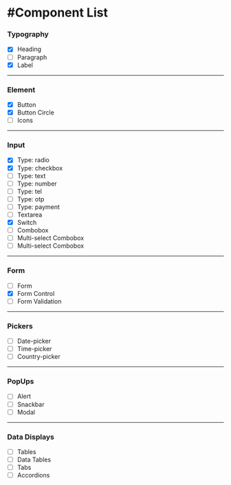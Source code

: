 # #Component List

<h3 className="my-4 text-indigo-400">Typography</h3>

- [x] Heading
- [ ] Paragraph
- [x] Label

---

<h3 className="my-4 text-indigo-400">Element</h3>

- [x] Button
- [x] Button Circle
- [ ] Icons

---

<h3 className="my-4 text-indigo-400">Input</h3>

- [x] Type: radio
- [x] Type: checkbox
- [ ] Type: text
- [ ] Type: number
- [ ] Type: tel
- [ ] Type: otp
- [ ] Type: payment
- [ ] Textarea
- [x] Switch
- [ ] Combobox
- [ ] Multi-select Combobox
- [ ] Multi-select Combobox

---

<h3 className="my-4 text-indigo-400">Form</h3>

- [ ] Form
- [x] Form Control
- [ ] Form Validation

---

<h3 className="my-4 text-indigo-400">Pickers</h3>

- [ ] Date-picker
- [ ] Time-picker
- [ ] Country-picker

---

<h3 className="my-4 text-indigo-400">PopUps</h3>

- [ ] Alert
- [ ] Snackbar
- [ ] Modal

---

<h3 className="my-4 text-indigo-400">Data Displays</h3>

- [ ] Tables
- [ ] Data Tables
- [ ] Tabs
- [ ] Accordions
